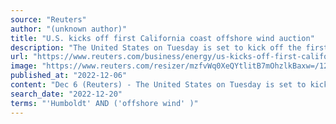 ```yaml
---
source: "Reuters"
author: "(unknown author)"
title: "U.S. kicks off first California coast offshore wind auction"
description: "The United States on Tuesday is set to kick off the first sale of offshore wind development rights for waters off the coast of California, expanding the nascent domestic industry to the Pacific Ocean."
url: "https://www.reuters.com/business/energy/us-kicks-off-first-california-coast-offshore-wind-auction-2022-12-06/"
image: "https://www.reuters.com/resizer/mzfvWq0XeQYtlitB7mOhzlkBaxw=/1200x628/smart/filters:quality(80)/cloudfront-us-east-2.images.arcpublishing.com/reuters/VBCFSQ4KDRN5BJWR6LD3M5KHU4.jpg"
published_at: "2022-12-06"
content: "Dec 6 (Reuters) - The United States on Tuesday is set to kick off the first sale of offshore wind development rights for waters off the coast of California, expanding the nascent domestic industry to… [+2138 chars]"
search_date: "2022-12-20"
terms: "'Humboldt' AND ('offshore wind' )"
---
```


